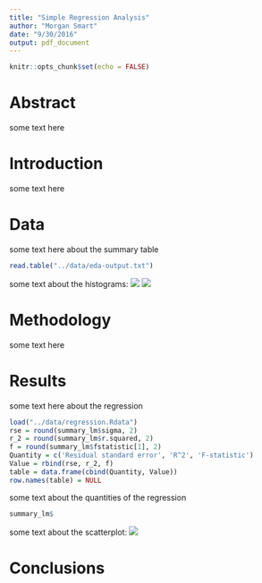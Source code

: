 ```yaml
---
title: "Simple Regression Analysis"
author: "Morgan Smart"
date: "9/30/2016"
output: pdf_document
---
```


```r
knitr::opts_chunk$set(echo = FALSE)
```

# Abstract
some text here

# Introduction
some text here

# Data
some text here about the summary table
```r
read.table("../data/eda-output.txt")
```

some text about the histograms:
![](../images/histogram-tv.png)
![](../images/histogram-sales.png)

# Methodology
some text here

# Results
some text here about the regression
```r
load("../data/regression.Rdata")
rse = round(summary_lm$sigma, 2)
r_2 = round(summary_lm$r.squared, 2)
f = round(summary_lm$fstatistic[1], 2)
Quantity = c('Residual standard error', 'R^2', 'F-statistic')
Value = rbind(rse, r_2, f)
table = data.frame(cbind(Quantity, Value))
row.names(table) = NULL

```

some text about the quantities of the regression
```r
summary_lm$
```

some text about the scatterplot:
![](../images/scatterplot-tv-sales.png)

# Conclusions